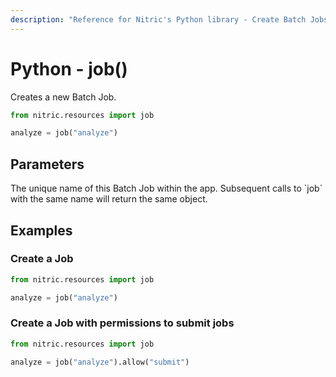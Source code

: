```yaml
---
description: "Reference for Nitric's Python library - Create Batch Jobs with the Nitric Python SDK"
---
```


# Python - job()

Creates a new Batch Job.

```python
from nitric.resources import job

analyze = job("analyze")
```

## Parameters

<Properties>
  <Property name="name" required type="string">
    The unique name of this Batch Job within the app. Subsequent calls to `job`
    with the same name will return the same object.
  </Property>
</Properties>

## Examples

### Create a Job

```python
from nitric.resources import job

analyze = job("analyze")
```

### Create a Job with permissions to submit jobs

```python
from nitric.resources import job

analyze = job("analyze").allow("submit")
```
